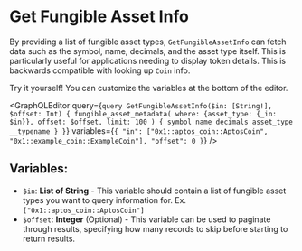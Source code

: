 
# Get Fungible Asset Info

By providing a list of fungible asset types, `GetFungibleAssetInfo` can fetch data such as the symbol, name, decimals, and the asset type itself. This is particularly useful for applications needing to display token details. This is backwards compatible with looking up `Coin` info.

<Callout type="info">
Try it yourself! You can customize the variables at the bottom of the editor.
</Callout>

<GraphQLEditor
  query={`query GetFungibleAssetInfo($in: [String!], $offset: Int) {
  fungible_asset_metadata(
    where: {asset_type: {_in: $in}},
    offset: $offset,
    limit: 100
  ) {
    symbol
    name
    decimals
    asset_type
    __typename
  }
}`}
  variables={`{
  "in": ["0x1::aptos_coin::AptosCoin", "0x1::example_coin::ExampleCoin"],
  "offset": 0
}`}
/>

## Variables:
- `$in`: **List of String** - This variable should contain a list of fungible asset types you want to query information for. Ex. `["0x1::aptos_coin::AptosCoin"]`
- `$offset`: **Integer** (Optional) - This variable can be used to paginate through results, specifying how many records to skip before starting to return results.
